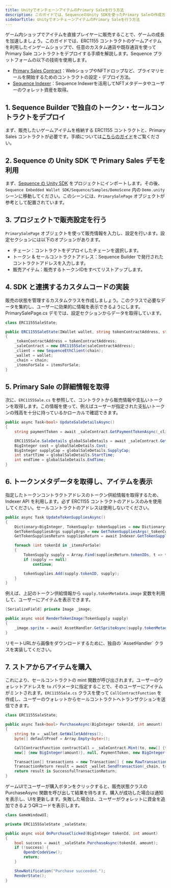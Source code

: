 ```yaml
---
title: UnityでオンチェーンアイテムのPrimary Saleを行う方法
description: このガイドでは、SequenceのUnity SDKを使ったPrimary Saleの作成方法を説明します。
sidebarTitle: UnityでオンチェーンアイテムのPrimary Saleを行う方法
---
```


ゲーム内ショップでアイテムを直接プレイヤーに販売することで、ゲームの成長を加速しましょう。このガイドでは、ERC1155 コントラクトのゲームアイテムを利用したインゲームショップで、任意のカスタム通貨や既存通貨を使って Primary Sale コントラクトをデプロイする手順を解説します。Sequence プラットフォームの以下の技術を使用します。
- [Primary Sales Contract](/solutions/collectibles/contracts/deploy-primary-sales-contract/)：WebショップやNFTドロップなど、プライマリセールを開始するためのコントラクトの設定・デプロイ方法。
- [Sequence Indexer](/solutions/builder/indexer)：Sequence Indexerを活用してNFTメタデータやユーザーのウォレット資産を取得。

## 1. Sequence Builder で独自のトークン・セールコントラクトをデプロイ
まず、販売したいゲームアイテムを格納する ERC1155 コントラクトと、Primary Sales コントラクトが必要です。手順については[こちらのガイド](/solutions/collectibles/contracts/deploy-primary-sales-contract)をご覧ください。

## 2. Sequence の Unity SDK で Primary Sales デモを利用
まず、[Sequence の Unity SDK](https://github.com/0xsequence/sequence-unity/releases) をプロジェクトにインポートします。その後、`Sequence Embedded Wallet SDK/Sequence/Samples/DemoScene` 内の `Demo.unity` シーンに移動してください。このシーンには、`PrimarySalePage` オブジェクトが参考として配置されています。

## 3. プロジェクトで販売設定を行う
`PrimarySalePage` オブジェクトを使って販売情報を入力し、設定を行います。設定セクションには以下のオプションがあります。
- チェーン：コントラクトをデプロイしたチェーンを選択します。
- トークン & セールコントラクトアドレス：Sequence Builder で発行されたコントラクトアドレスを入力します。
- 販売アイテム：販売するトークンIDをすべてリストアップします。

## 4. SDK と連携するカスタムコードの実装
販売の状態を管理するカスタムクラスを作成しましょう。このクラスで必要なデータを集約し、ユーザーに効果的に情報を表示できるようにします。PrimarySalePage.cs デモでは、設定セクションからデータを取得しています。

```csharp
class ERC1155SaleState;

public ERC1155SaleState(IWallet wallet, string tokenContractAddress, string saleContractAddress, Chain chain, int[] itemsForSale)
{
    _tokenContractAddress = tokenContractAddress;
    _saleContract = new ERC1155Sale(saleContractAddress);
    _client = new SequenceEthClient(chain);
    _wallet = wallet;
    _chain = chain;
    _itemsForSale = itemsForSale;
}
```

## 5. Primary Sale の詳細情報を取得
次に、`ERC1155Sale.cs` を参照して、コントラクトから販売情報や支払いトークンを取得します。この情報を使って、例えばユーザーが指定された支払いトークンの残高を十分に持っているかローカルで確認できます。

```csharp
public async Task<bool> UpdateSaleDetailsAsync()
{
    string paymentToken = await _saleContract.GetPaymentTokenAsync(_client);

    ERC1155Sale.SaleDetails globalSaleDetails = await _saleContract.GetGlobalSaleDetailsAsync(_client);
    BigInteger cost = globalSaleDetails.Cost;
    BigInteger supplyCap = globalSaleDetails.SupplyCap;
    int startTime = globalSaleDetails.StartTime;
    int endTime = globalSaleDetails.EndTime;
}
```

## 6. トークンメタデータを取得し、アイテムを表示
指定したトークンコントラクトアドレスのトークン供給情報を取得するため、Indexer API を利用します。必ず ERC1155 コントラクトのアドレスのみを使用してください。セールコントラクトのアドレスは使用しないでください。

```csharp
public async Task UpdateTokenSuppliesAsync()
{
    Dictionary<BigInteger, TokenSupply> tokenSupplies = new Dictionary<BigInteger, TokenSupply>();
    GetTokenSuppliesArgs supplyArgs = new GetTokenSuppliesArgs(_tokenContractAddress, true);
    GetTokenSuppliesReturn suppliesReturn = await Indexer.GetTokenSupplies((int) _chain, supplyArgs);

    foreach (int tokenId in _itemsForSale)
    {
        TokenSupply supply = Array.Find(suppliesReturn.tokenIDs, t => t.tokenID == tokenId);
        if (supply == null)
            continue;

        tokenSupplies.Add(supply.tokenID, supply);
    }
}
```

例えば、上記のトークン供給情報から `supply.tokenMetadata.image` 変数を利用して、ユーザーにアイテムを表示できます。

```csharp
[SerializeField] private Image _image;

public async void RenderTokenImage(TokenSupply supply)
{
    _image.sprite = await AssetHandler.GetSpriteAsync(supply.tokenMetadata.image);
}
```

<Warning>
  リモートURLから画像をダウンロードするために、独自の `AssetHandler` クラスを実装してください。
</Warning>

## 7. ストアからアイテムを購入
これにより、セールコントラクトの mint 関数が呼び出されます。ユーザーのウォレットアドレスを `to` パラメータに指定することで、そのユーザーにアイテムがミントされます。`ERC1155Sale.cs` クラスを使って `CallContractFunction` を作成し、ユーザーのウォレットからセールコントラクトへトランザクションを送信できます。

```csharp
class ERC1155SaleState;

public async Task<bool> PurchaseAsync(BigInteger tokenId, int amount)
{
    string to = _wallet.GetWalletAddress();
    byte[] defaultProof = Array.Empty<byte>();

    CallContractFunction contractCall = _saleContract.Mint(to, new[] {tokenId},
    new[] {new BigInteger(amount)}, null, PaymentToken, new BigInteger(1), defaultProof);

    Transaction[] transactions = new Transaction[] { new RawTransaction(contractCall) };
    TransactionReturn result = await _wallet.SendTransaction(_chain, transactions);
    return result is SuccessfulTransactionReturn;
}
```

ゲームUIでユーザーが購入ボタンをクリックすると、販売状態クラスの PurchaseAsync 関数を呼び出して結果を待ちます。購入が成功した場合は通知を表示し、UIを更新します。失敗した場合は、ユーザーがウォレットに資金を追加できるようQRコードを表示します。

```csharp
class GameWindowUI;

private ERC1155SaleState _saleState;

public async void OnPurchaseClicked(BigInteger tokenId, int amount)
{
    bool success = await _saleState.PurchaseAsync(tokenId, amount);
    if (!success) {
        OpenQrCodeView();
        return;
    }

    ShowNotification("Purchase succeeded.");
    RenderState();
}
```